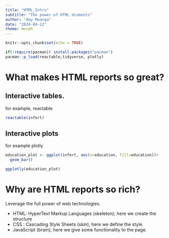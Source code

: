 ```yaml
---
title: "HTML_Intro"
subtitle: "The power of HTML dcuments"
author: "Amy Mwanga"
date: "2024-04-22"
theme: morph
---
```


```r
knitr::opts_chunk$set(echo = TRUE)

if(!require(pacman)) install.packages("pacman")
pacman::p_load(reactable,tidyverse, plotly)
```

# What makes HTML reports so great?

:::{.panel-tabsets}

## Interactive tables.

for example, reactable
```r
reactable(infert)
```

## Interactive plots
for example plotly
```r
education_plot <- ggplot(infert, aes(x=education, fill=education))+
  geom_bar()

ggplotly(education_plot)
```

:::

# Why are HTML reports so rich?

Leverage the full power of web technologies.

- HTML: HyperText Markup Languages (skeleton); here we create the structure
- CSS : Cascading Style Sheets (skin); here we define the style
- JavaScript (brain); here we give some functionality to the page.

